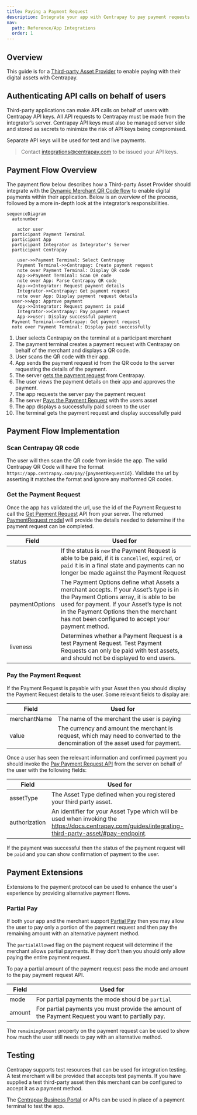 ```yaml
---
title: Paying a Payment Request
description: Integrate your app with Centrapay to pay payment requests on merchant terminals and POS
nav:
  path: Reference/App Integrations
  order: 1
---
```


## Overview

This guide is for a [Third-party Asset Provider](/guides/integrating-third-party-asset) to enable paying with their
digital assets with Centrapay.

## Authenticating API calls on behalf of users

Third-party applications can make API calls on behalf of users with Centrapay
API keys. All API requests to Centrapay must be made from the integrator’s server.
Centrapay API keys must also be managed server side and stored as secrets to
minimize the risk of API keys being compromised.

Separate API keys will be used for test and live payments.

> Contact [integrations@centrapay.com](mailto:integrations@centrapay.com) to be issued your API keys.

## Payment Flow Overview

The payment flow below describes how a Third-party Asset Provider should integrate
with the [Dynamic Merchant QR Code flow](/guides/payment-flows#dynamic-merchant-qr-code) to enable digital payments within their
application. Below is an overview of the process, followed by a more in-depth
look at the integrator’s responsibilities.

```mermaid
sequenceDiagram
  autonumber

	actor user
  participant Payment Terminal
  participant App
  participant Integrator as Integrator's Server
  participant Centrapay

	user->>Payment Terminal: Select Centrapay
	Payment Terminal->>Centrapay: Create payment request
	note over Payment Terminal: Display QR code
	App->>Payment Terminal: Scan QR code
	note over App: Parse Centrapay QR code
	App->>Integrator: Request payment details
	Integrator->>Centrapay: Get payment request
	note over App: Display payment request details
  user->>App: Approve payment
	App->>Integrator: Request payment is paid
	Integrator->>Centrapay: Pay payment request
	App->>user: Display successful payment
  Payment Terminal->>Centrapay: Get payment request
  note over Payment Terminal: Display paid successfully

```

1. User selects Centrapay on the terminal at a participant merchant
2. The payment terminal creates a payment request with Centrapay on behalf of the merchant
   and displays a QR code.
3. User scans the QR code with their app.
4. App sends the payment request id from the QR code to the server requesting
   the details of the payment.
5. The server [gets the payment request](https://docs.centrapay.com/api/payment-requests#get-a-payment-request)
   from Centrapay.
6. The user views the payment details on their app and approves the payment.
7. The app requests the server pay the payment request
8. The server [Pays the Payment Request](https://docs.centrapay.com/api/payment-requests#pay-a-payment-request)
   with the users asset
9. The app displays a successfully paid screen to the user
10. The terminal gets the payment request and display successfully paid

## Payment Flow Implementation

### Scan Centrapay QR code

The user will then scan the QR code from inside the app. The valid Centrapay QR Code
will have the format `https://app.centrapay.com/pay/{paymentRequestId}`. Validate
the url by asserting it matches the format and ignore any malformed QR codes.

### Get the Payment Request

Once the app has validated the url, use the id of the Payment Request to
call the [Get Payment Request](https://docs.centrapay.com/api/payment-requests#get-a-payment-request)
API from your server. The returned [PaymentRequest model](https://docs.centrapay.com/api/payment-requests#payment-request)
will provide the details needed to determine if the payment request can be completed.

| Field          | Used for                                                                                                                                                                                                                                                                        |
| -------------- | ------------------------------------------------------------------------------------------------------------------------------------------------------------------------------------------------------------------------------------------------------------------------------- |
| status         | If the status is `new` the Payment Request is able to be paid, if it is `cancelled`, `expired`, or `paid` it is in a final state and payments can no longer be made against the Payment Request                                                                                 |
| paymentOptions | The Payment Options define what Assets a merchant accepts. If your Asset’s type is in the Payment Options array, it is able to be used for payment. If your Asset’s type is not in the Payment Options then the merchant has not been configured to accept your payment method. |
| liveness       | Determines whether a Payment Request is a test Payment Request. Test Payment Requests can only be paid with test assets, and should not be displayed to end users.                                                                                                              |

### Pay the Payment Request

If the Payment Request is payable with your Asset then you should display the
Payment Request details to the user. Some relevant fields to display are:

| Field        | Used for                                                                                                                        |
| ------------ | ------------------------------------------------------------------------------------------------------------------------------- |
| merchantName | The name of the merchant the user is paying                                                                                     |
| value        | The currency and amount the merchant is request, which may need to converted to the denomination of the asset used for payment. |

Once a user has seen the relevant information and confirmed payment you should invoke the
[Pay Payment Request API](https://docs.centrapay.com/api/payment-requests#pay-a-payment-request)
from the server on behalf of the user with the following fields:

| Field         | Used for                                                                                                                                              |
| ------------- | ----------------------------------------------------------------------------------------------------------------------------------------------------- |
| assetType     | The Asset Type defined when you registered your third party asset.                                                                                    |
| authorization | An identifier for your Asset Type which will be used when invoking the https://docs.centrapay.com/guides/integrating-third-party-asset/#pay-endpoint. |

If the payment was successful then the status of the payment request will be `paid`
and you can show confirmation of payment to the user.

## Payment Extensions

Extensions to the payment protocol can be used to enhance the user's experience
by providing alternative payment flows.

### Partial Pay

If both your app and the merchant support [Partial Pay](/guides/partial-payment-extension/)
then you may allow the user to pay only a portion of the payment request and
then pay the remaining amount with an alternative payment method.

The `partialAllowed` flag on the payment request will determine if the merchant
allows partial payments. If they don’t then you should only allow paying the entire
payment request.

To pay a partial amount of the payment request pass the mode and amount to the pay
payment request API.

| Field  | Used for                                                                                           |
| ------ | -------------------------------------------------------------------------------------------------- |
| mode   | For partial payments the mode should be `partial`                                                  |
| amount | For partial payments you must provide the amount of the Payment Request you want to partially pay. |

The `remainingAmount` property on the payment request can be used to show how much
the user still needs to pay with an alternative method.

## Testing

Centrapay supports test resources that can be used for integration testing. A test
merchant will be provided that accepts test payments. If you have supplied a
test third-party asset then this merchant can be configured to accept it as a
payment method.

The [Centrapay Business Portal](https://app.centrapay.com/business) or APIs can
be used in place of a payment terminal to test the app.
